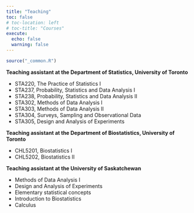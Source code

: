 ```yaml
---
title: "Teaching"
toc: false
# toc-location: left
# toc-title: "Courses"
execute: 
  echo: false
  warning: false
---
```


```r
source("_common.R")
```


**Teaching assistant at the Department of Statistics, University of Toronto** 

- STA220, The Practice of Statistics I  
- STA237, Probability, Statistics and Data Analysis I  
- STA238, Probability, Statistics and Data Analysis II  
- STA302, Methods of Data Analysis I  
- STA303, Methods of Data Analysis II  
- STA304, Surveys, Sampling and Observational Data  
- STA305, Design and Analysis of Experiments  

**Teaching assistant at the Department of Biostatistics, University of Toronto**

- CHL5201, Biostatistics I  
- CHL5202, Biostatistics II  

**Teaching assistant at the University of Saskatchewan**

- Methods of Data Analysis I  
- Design and Analysis of Experiments  
- Elementary statistical concepts  
- Introduction to Biostatistics  
- Calculus  


<!-- ### [EMSE 4571: Programming for Analytics](https://p4a.seas.gwu.edu/) -->

<!-- ::: {.grid} -->

<!-- ::: {.g-col-3} -->

<!-- <br><img src="images/hex/p4a.png" width="150px"> -->

<!-- **Semesters Taught**: -->

<!-- - [Spring 2025](https://p4a.seas.gwu.edu/2025-Spring/) -->
<!-- - [Spring 2024](https://p4a.seas.gwu.edu/2024-Spring/) -->
<!-- - [Spring 2023](https://p4a.seas.gwu.edu/2023-Spring/) -->
<!-- - [Spring 2022](https://p4a.seas.gwu.edu/2022-Spring/) -->
<!-- - [Fall 2020](https://p4a.seas.gwu.edu/2020-Fall/) -->
<!-- - [Fall 2019](https://p4a.seas.gwu.edu/2019-Fall/) -->

<!-- ::: -->

<!-- ::: {.g-col-9} -->

<!-- This course provides a foundation in programming for analytics using the [R programming language](https://www.r-project.org/) with a comparison to [Python](https://www.python.org/). Topics covered include fundamentals of programming (operators, data types, objects, functions, conditionals, loops, strings, testing, and debugging) as well as techniques for working with data sets in R and Python (file input/output, data structures, data wrangling, data visualization, external packages, and reproducible reporting). Emphasis will be on producing clear, robust, and reasonably efficient code using top-down design, informal analysis, and effective testing and debugging. Students will primarily work on individual programming assignments to develop skills in computational problem solving, writing code, and working with data. Students will be assessed through quizzes, homework assignments, and exams. Teaching will involve interactive lectures with plenty of time spent live coding and working on practice problems in class. This course assumes no prior programming experience and is an ideal preparation for higher level courses in data analytics. -->

<!-- ::: -->

<!-- ::: -->

<!-- ### [EMSE 4572: Exploratory Data Analysis](https://eda.seas.gwu.edu/) -->

<!-- ::: {.grid} -->

<!-- ::: {.g-col-3} -->

<!-- <br><img src="images/hex/eda.png" width="150px"> -->

<!-- [**Project Showcases**](https://eda.seas.gwu.edu/showcase) -->

<!-- **Semesters Taught**: -->

<!-- - [Fall 2024](https://eda.seas.gwu.edu/2024-Fall/) -->
<!-- - [Fall 2023](https://eda.seas.gwu.edu/2023-Fall/) -->
<!-- - [Fall 2022](https://eda.seas.gwu.edu/2022-Fall/) -->
<!-- - [Spring 2021](https://eda.seas.gwu.edu/2021-Spring/) -->
<!-- - [Spring 2020](https://eda.seas.gwu.edu/2020-Spring/)  -->

<!-- ::: -->

<!-- ::: {.g-col-9} -->

<!-- This course provides students with a foundation in exploring data using the [R programming language](https://www.r-project.org/). Students will learn how to source, manage, transform, and explore a wide variety of data types. Students will also master the fundamental concepts for visualizing and communicating information contained in raw data, including the human psychology of visual information processing. All analyses will be conducted to support reproducibility from raw data to results using [RMarkdown](https://bookdown.org/yihui/rmarkdown/). Teaching will involve interactive lectures with plenty of class time spent working on examples and coding. Students will be assessed through in-class quizzes, reading reflections, and exploratory projects. Throughout the semester, students will work on a research project of their own design to demonstrate mastery of the course's topics. At the end of the semester, students will submit a final, reproducible report of their project along with a 10-minute video presentation of their findings. -->

<!-- ::: -->

<!-- ::: -->

<!-- ### [EMSE 6035: Marketing of Technology](https://madd.seas.gwu.edu/) -->

<!-- ::: {.grid} -->

<!-- ::: {.g-col-3} -->

<!-- <br><img src="images/hex/madd.png" width="150px"> -->

<!-- [**Project Showcases**](https://madd.seas.gwu.edu/showcase) -->

<!-- **Semesters Taught**: -->

<!-- - [Fall 2024](https://madd.seas.gwu.edu/2024-Fall/) -->
<!-- - [Fall 2023](https://madd.seas.gwu.edu/2023-Fall/) -->
<!-- - [Fall 2022](https://madd.seas.gwu.edu/2022-Fall/) -->
<!-- - [Fall 2021](https://madd.seas.gwu.edu/2021-Fall/) -->
<!-- - Spring 2019 -->

<!-- ::: -->

<!-- ::: {.g-col-9} -->

<!-- This course provides students with data analysis techniques to inform design decisions in an uncertain, competitive market; topics include consumer choice modeling, programming in the [R programming language](https://www.r-project.org/), survey design, conjoint analysis, optimization, market simulation, and professional communication skills. Over the course of the semester, students will learn and apply theory and methods to a team project to assess the market competitiveness of an emerging product / technology and use marketing analytics to generate design insights. At the end of the semester, students will submit a final, reproducible report of their project along with a 10-minute presentation of their findings. This course has a "flipped" classroom structure. Students will spend the majority of class time working through guiding practice exercises or working on their projects. To prepare for class, students must complete weekly assignments that involve watching and reviewing recorded lecture materials and answering related practice questions. -->

<!-- ::: -->

<!-- ::: -->

<!-- ### [R for Analytics Primer](https://jhelvy.github.io/r4aPrimer/) -->

<!-- ::: {.grid} -->

<!-- ::: {.g-col-3} -->

<!-- <br><img src="images/r4a.png" width="150px"> -->

<!-- ::: -->

<!-- ::: {.g-col-9} -->

<!-- A self-guided tutorial for developing a foundation in programming in R for data analysis, including data input/output, data wrangling, and data visualization using the [Tidyverse](https://www.tidyverse.org/). -->

<!-- ::: -->

<!-- ::: -->
